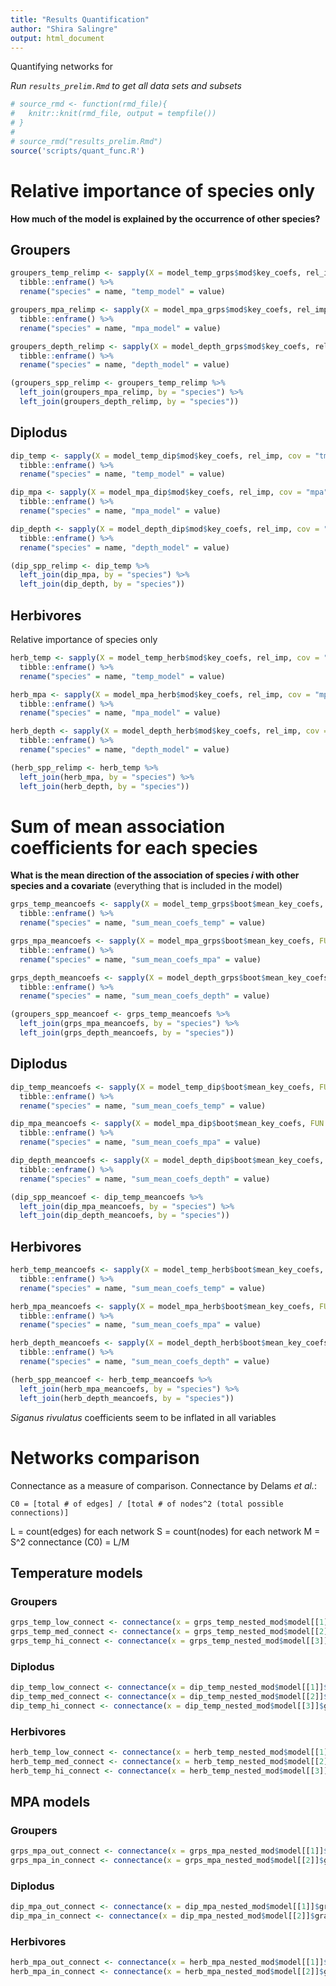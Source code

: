 ```yaml
---
title: "Results Quantification"
author: "Shira Salingre"
output: html_document
---
```


Quantifying networks for 

_Run `results_prelim.Rmd` to get all data sets and subsets_
```r
# source_rmd <- function(rmd_file){
#   knitr::knit(rmd_file, output = tempfile())
# }
# 
# source_rmd("results_prelim.Rmd")
source('scripts/quant_func.R')

```

# Relative importance of species only
**How much of the model is explained by the occurrence of other species?**

## Groupers

```r
groupers_temp_relimp <- sapply(X = model_temp_grps$mod$key_coefs, rel_imp, cov = "tmean_reg") %>% 
  tibble::enframe() %>% 
  rename("species" = name, "temp_model" = value)

groupers_mpa_relimp <- sapply(X = model_mpa_grps$mod$key_coefs, rel_imp, cov = "mpa") %>% 
  tibble::enframe() %>% 
  rename("species" = name, "mpa_model" = value)

groupers_depth_relimp <- sapply(X = model_depth_grps$mod$key_coefs, rel_imp, cov = "depth_reg") %>% 
  tibble::enframe() %>% 
  rename("species" = name, "depth_model" = value)

(groupers_spp_relimp <- groupers_temp_relimp %>%
  left_join(groupers_mpa_relimp, by = "species") %>% 
  left_join(groupers_depth_relimp, by = "species"))

```

## Diplodus

```r
dip_temp <- sapply(X = model_temp_dip$mod$key_coefs, rel_imp, cov = "tmean_reg") %>% 
  tibble::enframe() %>% 
  rename("species" = name, "temp_model" = value)

dip_mpa <- sapply(X = model_mpa_dip$mod$key_coefs, rel_imp, cov = "mpa") %>% 
  tibble::enframe() %>% 
  rename("species" = name, "mpa_model" = value)

dip_depth <- sapply(X = model_depth_dip$mod$key_coefs, rel_imp, cov = "depth_reg") %>% 
  tibble::enframe() %>% 
  rename("species" = name, "depth_model" = value)

(dip_spp_relimp <- dip_temp %>%
  left_join(dip_mpa, by = "species") %>% 
  left_join(dip_depth, by = "species"))

```

## Herbivores

Relative importance of species only


```r
herb_temp <- sapply(X = model_temp_herb$mod$key_coefs, rel_imp, cov = "tmean_reg") %>% 
  tibble::enframe() %>% 
  rename("species" = name, "temp_model" = value)

herb_mpa <- sapply(X = model_mpa_herb$mod$key_coefs, rel_imp, cov = "mpa") %>% 
  tibble::enframe() %>% 
  rename("species" = name, "mpa_model" = value)

herb_depth <- sapply(X = model_depth_herb$mod$key_coefs, rel_imp, cov = "depth_reg") %>% 
  tibble::enframe() %>% 
  rename("species" = name, "depth_model" = value)

(herb_spp_relimp <- herb_temp %>%
  left_join(herb_mpa, by = "species") %>% 
  left_join(herb_depth, by = "species"))

```

# Sum of mean association coefficients for each species
**What is the mean direction of the association of species _i_ with other species and a covariate** (everything that is included in the model)
```r
grps_temp_meancoefs <- sapply(X = model_temp_grps$boot$mean_key_coefs, FUN = mean_coef) %>%
  tibble::enframe() %>% 
  rename("species" = name, "sum_mean_coefs_temp" = value)

grps_mpa_meancoefs <- sapply(X = model_mpa_grps$boot$mean_key_coefs, FUN = mean_coef) %>%
  tibble::enframe() %>% 
  rename("species" = name, "sum_mean_coefs_mpa" = value)

grps_depth_meancoefs <- sapply(X = model_depth_grps$boot$mean_key_coefs, FUN = mean_coef) %>%
  tibble::enframe() %>% 
  rename("species" = name, "sum_mean_coefs_depth" = value)

(groupers_spp_meancoef <- grps_temp_meancoefs %>%
  left_join(grps_mpa_meancoefs, by = "species") %>% 
  left_join(grps_depth_meancoefs, by = "species"))

```

## Diplodus

```r
dip_temp_meancoefs <- sapply(X = model_temp_dip$boot$mean_key_coefs, FUN = mean_coef) %>%
  tibble::enframe() %>% 
  rename("species" = name, "sum_mean_coefs_temp" = value)

dip_mpa_meancoefs <- sapply(X = model_mpa_dip$boot$mean_key_coefs, FUN = mean_coef) %>%
  tibble::enframe() %>% 
  rename("species" = name, "sum_mean_coefs_mpa" = value)

dip_depth_meancoefs <- sapply(X = model_depth_dip$boot$mean_key_coefs, FUN = mean_coef) %>%
  tibble::enframe() %>% 
  rename("species" = name, "sum_mean_coefs_depth" = value)

(dip_spp_meancoef <- dip_temp_meancoefs %>%
  left_join(dip_mpa_meancoefs, by = "species") %>% 
  left_join(dip_depth_meancoefs, by = "species"))

```


## Herbivores

```r
herb_temp_meancoefs <- sapply(X = model_temp_herb$boot$mean_key_coefs, FUN = mean_coef) %>%
  tibble::enframe() %>% 
  rename("species" = name, "sum_mean_coefs_temp" = value)

herb_mpa_meancoefs <- sapply(X = model_mpa_herb$boot$mean_key_coefs, FUN = mean_coef) %>%
  tibble::enframe() %>% 
  rename("species" = name, "sum_mean_coefs_mpa" = value)

herb_depth_meancoefs <- sapply(X = model_depth_herb$boot$mean_key_coefs, FUN = mean_coef) %>%
  tibble::enframe() %>% 
  rename("species" = name, "sum_mean_coefs_depth" = value)

(herb_spp_meancoef <- herb_temp_meancoefs %>%
  left_join(herb_mpa_meancoefs, by = "species") %>% 
  left_join(herb_depth_meancoefs, by = "species"))

```

_Siganus rivulatus_ coefficients seem to be inflated in all variables

# Networks comparison

Connectance as a measure of comparison.
Connectance by Delams _et al._:

    C0 = [total # of edges] / [total # of nodes^2 (total possible connections)]

L = count(edges) for each network
S = count(nodes) for each network
M = S^2
connectance (C0) = L/M

## Temperature models

### Groupers

```r
grps_temp_low_connect <- connectance(x = grps_temp_nested_mod$model[[1]]$graph, group = "groupers")
grps_temp_med_connect <- connectance(x = grps_temp_nested_mod$model[[2]]$graph, group = "groupers")
grps_temp_hi_connect <- connectance(x = grps_temp_nested_mod$model[[3]]$graph, group = "groupers")

```

### Diplodus

```r
dip_temp_low_connect <- connectance(x = dip_temp_nested_mod$model[[1]]$graph, group = "diplodus")
dip_temp_med_connect <- connectance(x = dip_temp_nested_mod$model[[2]]$graph, group = "diplodus")
dip_temp_hi_connect <- connectance(x = dip_temp_nested_mod$model[[3]]$graph, group = "diplodus")

```

### Herbivores

```r
herb_temp_low_connect <- connectance(x = herb_temp_nested_mod$model[[1]]$graph, group = "herbivores")
herb_temp_med_connect <- connectance(x = herb_temp_nested_mod$model[[2]]$graph, group = "herbivores")
herb_temp_hi_connect <- connectance(x = herb_temp_nested_mod$model[[3]]$graph, group = "herbivores")

```

## MPA models

### Groupers

```r
grps_mpa_out_connect <- connectance(x = grps_mpa_nested_mod$model[[1]]$graph, group = "groupers")
grps_mpa_in_connect <- connectance(x = grps_mpa_nested_mod$model[[2]]$graph, group = "groupers")

```

### Diplodus

```r
dip_mpa_out_connect <- connectance(x = dip_mpa_nested_mod$model[[1]]$graph, group = "diplodus")
dip_mpa_in_connect <- connectance(x = dip_mpa_nested_mod$model[[2]]$graph, group = "diplodus")

```

### Herbivores

```r
herb_mpa_out_connect <- connectance(x = herb_mpa_nested_mod$model[[1]]$graph, group = "herbivores")
herb_mpa_in_connect <- connectance(x = herb_mpa_nested_mod$model[[2]]$graph, group = "herbivores")

```

